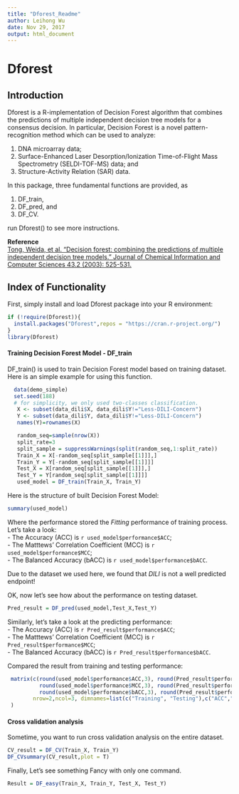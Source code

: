 ---
title: "Dforest_Readme"
author: Leihong Wu
date: Nov 29, 2017
output: html_document
---

# Dforest

## Introduction
Dforest is a R-implementation of Decision Forest algorithm that combines the predictions of multiple independent decision tree models for a consensus decision. In particular, Decision Forest is a novel pattern-recognition method which can be used to analyze: 

 1. DNA microarray data; 
 2. Surface-Enhanced Laser Desorption/Ionization Time-of-Flight Mass Spectrometry (SELDI-TOF-MS) data; and 
 3. Structure-Activity Relation (SAR) data. 
 
In this package, three fundamental functions are provided, as 

 1. DF_train, 
 2. DF_pred, and 
 3. DF_CV. 
 
run Dforest() to see more instructions. 

**Reference**  
[Tong, Weida, et al. "Decision forest: combining the predictions of multiple independent decision tree models." Journal of Chemical Information and Computer Sciences 43.2 (2003): 525-531.](http://pubs.acs.org/doi/abs/10.1021/ci020058s)

## Index of Functionality

First, simply install and load Dforest package into your R environment:  
```{r}
if (!require(Dforest)){
  install.packages("Dforest",repos = "https://cran.r-project.org/")
}
library(Dforest)
```  
  
#### Training Decision Forest Model - DF_train

DF_train() is used to train Decision Forest model based on training dataset.  
Here is an simple example for using this function.  
```{r, cache=F}
  data(demo_simple)
  set.seed(188)
  # for simplicity, we only used two-classes classification.
   X <- subset(data_dili$X, data_dili$Y!="Less-DILI-Concern")
   Y <- subset(data_dili$Y, data_dili$Y!="Less-DILI-Concern") 
   names(Y)=rownames(X)

   random_seq=sample(nrow(X))
   split_rate=3
   split_sample = suppressWarnings(split(random_seq,1:split_rate))
   Train_X = X[-random_seq[split_sample[[1]]],]
   Train_Y = Y[-random_seq[split_sample[[1]]]]
   Test_X = X[random_seq[split_sample[[1]]],]
   Test_Y = Y[random_seq[split_sample[[1]]]]
   used_model = DF_train(Train_X, Train_Y)
``` 
Here is the structure of built Decision Forest Model:
```{r, echo=F}
summary(used_model)
```
Where the performance stored the *Fitting* performance of training process.  
Let's take a look:  
- The Accuracy (ACC) is `r used_model$performance$ACC `;  
- The Matttews' Correlation Coefficient (MCC) is `r used_model$performance$MCC`;  
- The Balanced Accuracy (bACC) is `r used_model$performance$bACC`.  

Due to the dataset we used here, we found that *DILI* is not a well predicted endpoint! 

OK, now let's see how about the performance on testing dataset.
``` {r}
Pred_result = DF_pred(used_model,Test_X,Test_Y)
```

Similarly, let's take a look at the predicting performance:  
- The Accuracy (ACC) is `r Pred_result$performance$ACC `;  
- The Matttews' Correlation Coefficient (MCC) is `r Pred_result$performance$MCC`;  
- The Balanced Accuracy (bACC) is `r Pred_result$performance$bACC`.  
 
Compared the result from training and testing performance:
```{r echo=F}
 matrix(c(round(used_model$performance$ACC,3), round(Pred_result$performance$ACC,3), 
          round(used_model$performance$MCC,3), round(Pred_result$performance$MCC,3), 
          round(used_model$performance$bACC,3), round(Pred_result$performance$bACC,3)),
        nrow=2,ncol=3, dimnames=list(c("Training", "Testing"),c("ACC","MCC","bACC"))
 )
```  

#### Cross validation analysis
Sometime, you want to run cross validation analysis on the entire dataset.

```{r, cache=F}
CV_result = DF_CV(Train_X, Train_Y)
DF_CVsummary(CV_result,plot = T)
```

Finally, Let's see something Fancy with only one command.

```{r, cache=F}
Result = DF_easy(Train_X, Train_Y, Test_X, Test_Y)
```

